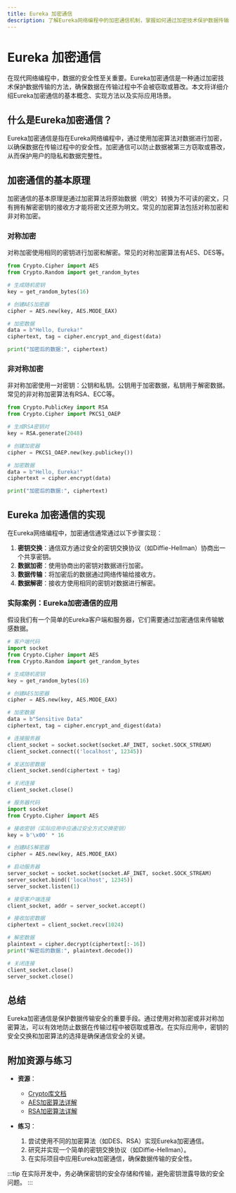 ```yaml
---
title: Eureka 加密通信
description: 了解Eureka网络编程中的加密通信机制，掌握如何通过加密技术保护数据传输的安全性。
---
```


# Eureka 加密通信

在现代网络编程中，数据的安全性至关重要。Eureka加密通信是一种通过加密技术保护数据传输的方法，确保数据在传输过程中不会被窃取或篡改。本文将详细介绍Eureka加密通信的基本概念、实现方法以及实际应用场景。

## 什么是Eureka加密通信？

Eureka加密通信是指在Eureka网络编程中，通过使用加密算法对数据进行加密，以确保数据在传输过程中的安全性。加密通信可以防止数据被第三方窃取或篡改，从而保护用户的隐私和数据完整性。

## 加密通信的基本原理

加密通信的基本原理是通过加密算法将原始数据（明文）转换为不可读的密文，只有拥有解密密钥的接收方才能将密文还原为明文。常见的加密算法包括对称加密和非对称加密。

### 对称加密

对称加密使用相同的密钥进行加密和解密。常见的对称加密算法有AES、DES等。

```python
from Crypto.Cipher import AES
from Crypto.Random import get_random_bytes

# 生成随机密钥
key = get_random_bytes(16)

# 创建AES加密器
cipher = AES.new(key, AES.MODE_EAX)

# 加密数据
data = b"Hello, Eureka!"
ciphertext, tag = cipher.encrypt_and_digest(data)

print("加密后的数据:", ciphertext)
```

### 非对称加密

非对称加密使用一对密钥：公钥和私钥。公钥用于加密数据，私钥用于解密数据。常见的非对称加密算法有RSA、ECC等。

```python
from Crypto.PublicKey import RSA
from Crypto.Cipher import PKCS1_OAEP

# 生成RSA密钥对
key = RSA.generate(2048)

# 创建加密器
cipher = PKCS1_OAEP.new(key.publickey())

# 加密数据
data = b"Hello, Eureka!"
ciphertext = cipher.encrypt(data)

print("加密后的数据:", ciphertext)
```

## Eureka 加密通信的实现

在Eureka网络编程中，加密通信通常通过以下步骤实现：

1. **密钥交换**：通信双方通过安全的密钥交换协议（如Diffie-Hellman）协商出一个共享密钥。
2. **数据加密**：使用协商出的密钥对数据进行加密。
3. **数据传输**：将加密后的数据通过网络传输给接收方。
4. **数据解密**：接收方使用相同的密钥对数据进行解密。

### 实际案例：Eureka加密通信的应用

假设我们有一个简单的Eureka客户端和服务器，它们需要通过加密通信来传输敏感数据。

```python
# 客户端代码
import socket
from Crypto.Cipher import AES
from Crypto.Random import get_random_bytes

# 生成随机密钥
key = get_random_bytes(16)

# 创建AES加密器
cipher = AES.new(key, AES.MODE_EAX)

# 加密数据
data = b"Sensitive Data"
ciphertext, tag = cipher.encrypt_and_digest(data)

# 连接服务器
client_socket = socket.socket(socket.AF_INET, socket.SOCK_STREAM)
client_socket.connect(('localhost', 12345))

# 发送加密数据
client_socket.send(ciphertext + tag)

# 关闭连接
client_socket.close()
```

```python
# 服务器代码
import socket
from Crypto.Cipher import AES

# 接收密钥（实际应用中应通过安全方式交换密钥）
key = b'\x00' * 16

# 创建AES解密器
cipher = AES.new(key, AES.MODE_EAX)

# 启动服务器
server_socket = socket.socket(socket.AF_INET, socket.SOCK_STREAM)
server_socket.bind(('localhost', 12345))
server_socket.listen(1)

# 接受客户端连接
client_socket, addr = server_socket.accept()

# 接收加密数据
ciphertext = client_socket.recv(1024)

# 解密数据
plaintext = cipher.decrypt(ciphertext[:-16])
print("解密后的数据:", plaintext.decode())

# 关闭连接
client_socket.close()
server_socket.close()
```

## 总结

Eureka加密通信是保护数据传输安全的重要手段。通过使用对称加密或非对称加密算法，可以有效地防止数据在传输过程中被窃取或篡改。在实际应用中，密钥的安全交换和加密算法的选择是确保通信安全的关键。

## 附加资源与练习

- **资源**：
  - [Crypto库文档](https://pycryptodome.readthedocs.io/)
  - [AES加密算法详解](https://en.wikipedia.org/wiki/Advanced_Encryption_Standard)
  - [RSA加密算法详解](https://en.wikipedia.org/wiki/RSA_(cryptosystem))

- **练习**：
  1. 尝试使用不同的加密算法（如DES、RSA）实现Eureka加密通信。
  2. 研究并实现一个简单的密钥交换协议（如Diffie-Hellman）。
  3. 在实际项目中应用Eureka加密通信，确保数据传输的安全性。

:::tip
在实际开发中，务必确保密钥的安全存储和传输，避免密钥泄露导致的安全问题。
:::